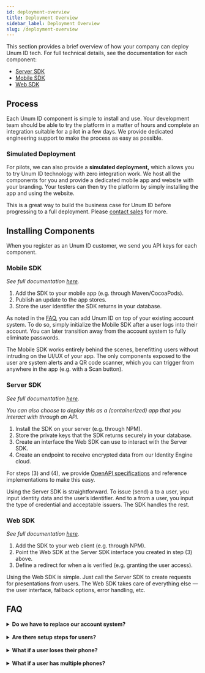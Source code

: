 ```yaml
---
id: deployment-overview
title: Deployment Overview
sidebar_label: Deployment Overview
slug: /deployment-overview
---
```



This section provides a brief overview of how your company can deploy Unum ID tech. For full technical details, see the documentation for each component:
- [Server SDK](/server-sdk)
- [Mobile SDK](/mobile-sdk)
- [Web SDK](/web-sdk)

## Process 

Each Unum ID component is simple to install and use. Your development team should be able to try the platform in a matter of hours and complete an integration suitable for a pilot in a few days. We provide dedicated engineering support to make the process as easy as possible.

### Simulated Deployment

For pilots, we can also provide a ​**simulated deployment,** which allows you to try Unum ID technology with zero integration work. We host all the components for you and provide a dedicated mobile app and website with your branding. Your testers can then try the platform by simply installing the app and using the website. 

This is a great way to build the business case for Unum ID before progressing to a full deployment. Please ​[contact sales​](mailto:sales@Unum.ID) for more.

## Installing Components

When you register as an Unum ID customer, we send you API keys for each component.

### Mobile SDK

*See full documentation [here](/mobile-sdk-overview).*

1. Add the SDK to your mobile app (e.g. through Maven/CocoaPods).
2. Publish an update to the app stores.
3. Store the user identifier the SDK returns in your database.

As noted in the [​FAQ​](#faq), you can add Unum ID on top of your existing account system. To do so, simply initialize the Mobile SDK after a user logs into their account. You can later transition away from the account system to fully eliminate passwords.

The Mobile SDK works entirely behind the scenes, benefitting users without intruding on the UI/UX of your app. The only components exposed to the user are system alerts and a QR code scanner, which you can trigger from anywhere in the app (e.g. with a Scan button).

### Server SDK

*See full documentation [here](/server-sdk).*

*You can also choose to deploy this as a (containerized) app that you interact with through an API.*

1. Install the SDK on your server (e.g. through NPM).
2. Store the private keys that the SDK returns securely in your database.
3. Create an interface the Web SDK can use to interact with the Server SDK.
4. Create an endpoint to receive encrypted data from our Identity Engine cloud.

For steps (3) and (4), we provide [OpenAPI specifications](https://gist.github.com/UnumIDAdmin/a81ffe5bd383b1ec36cb1b6bb1ccd26e) and reference implementations to make this easy.

Using the Server SDK is straightforward. To issue (send) a <Tip type="credential"/> to a user, you input identity data and the user’s identifier. And to <Tip type="request"/> a <Tip type="presentation"/> from a user, you input the type of credential and acceptable <Tip type="issuer">issuers</Tip>. The SDK handles the rest.

### Web SDK

*See full documentation [here](/web-sdk).*

1. Add the SDK to your web client (e.g. through NPM).
2. Point the Web SDK at the Server SDK interface you created in step (3) above.
3. Define a redirect for when a <Tip type="presentation"/> is verified (e.g. granting the user access).

Using the Web SDK is simple. Just call the Server SDK to create <Tip type="request">requests</Tip> for presentations from users. The Web SDK takes care of everything else — the user interface, fallback options, error handling, etc.

## FAQ 

<details>
  <summary>
  <b>Do we have to replace our account system?</b>
  </summary>
  <br/>
  <p>
    <b>No.</b> Unum ID can sit on top of your existing account system, facilitating a gradual transition away from passwords. You don’t have to eliminate them right away, or ever if you prefer.
  </p>
  <p>
    We recommend first using Unum ID as a second step in the authentication process, on top of your existing account system. Then, you can gradually replace that system entirely to fully eliminate passwords and remove the weak link.
  </p>
</details>
<br/>
<details>
  <summary>
  <b>Are there setup steps for users?</b>
  </summary>
  <br/>
  <p>
    <b>No, for users everything works automatically, behind the scenes.</b> When you set up Unum ID, you add our Mobile SDK to your app and publish an update to the app store. The next time the user opens the app, they’ll have all the functionality Unum ID provides without having to do anything. It’s just like a normal feature update.
  </p>
</details>
<br/>
<details>
  <summary>
  <b>What if a user loses their phone?</b>
  </summary>
  <br/>
  <p>
    <b>Not a problem.</b> The user’s app is backed up, and they can remotely deactivate their lost phone, just like they can cancel a credit card.
  </p>
  <p>
    The default backup is to the user’s iCloud (on iOS) or Google Drive (on Android) account, so when they get a new phone everything will work like before. We also provide an easy way for you to store a backup on the user’s behalf.
  </p>
  <p>
    Unum ID requires that the user has a device biometric and passcode set up. Lost phones that have these enabled are extremely secure. (Even the FBI couldn’t break into an iPhone.) But for extra protection, we provide a way for the user to remotely deactivate the app on the lost phone, making it useless even if an attacker breaks through the biometric. And for ultimate protection, the user can choose to remotely erase their device.
  </p>
</details>
<br/>
<details>
  <summary>
  <b>What if a user has multiple phones?</b>
  </summary>
  <br/>
  <p>
    <b>They can use all of them</b> and keep them synchronized.
  </p>
</details>